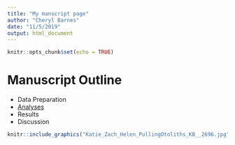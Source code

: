 ```yaml
---
title: "My manscript page"
author: "Cheryl Barnes"
date: "11/5/2019"
output: html_document
---
```


```r
knitr::opts_chunk$set(echo = TRUE)
```

# Manuscript Outline

- Data Preparation
- [Analyses](PredationIndex.html)
- Results
- Discussion



```r

knitr::include_graphics("Katie_Zach_Helen_PullingOtoliths_KB__2696.jpg")
```

